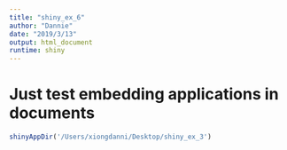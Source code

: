 ```yaml
---
title: "shiny_ex_6"
author: "Dannie"
date: "2019/3/13"
output: html_document
runtime: shiny
---
```


# Just test embedding applications in documents

```r
shinyAppDir('/Users/xiongdanni/Desktop/shiny_ex_3')
```